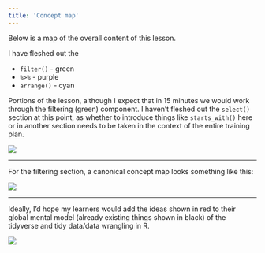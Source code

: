 ```yaml
---
title: 'Concept map'
---
```



Below is a map of the overall content of this lesson. 

I have fleshed out the 

- `filter()` - green
- `%>%` - purple
- `arrange()` - cyan

Portions of the lesson, although I expect that in 15 minutes we would work through the filtering (green) component.  I haven't fleshed out the `select()` section at this point, as whether to introduce things like `starts_with()` here or in another section needs to be taken in the context of the entire training plan. 



![](conceptmap.jpg)

***
For the filtering section, a canonical concept map looks something like this:


![](canonicalconceptmapfiltering.jpg)

***

Ideally, I'd hope my learners would add the ideas shown in red to their global mental model (already existing things shown in black) of the tidyverse and tidy data/data wrangling in R.

![](conceptmap2.jpg)

